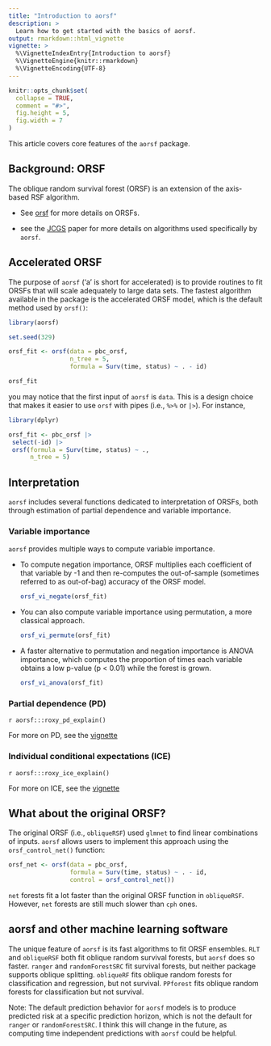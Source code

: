 ```yaml
---
title: "Introduction to aorsf"
description: >
  Learn how to get started with the basics of aorsf.
output: rmarkdown::html_vignette
vignette: >
  %\VignetteIndexEntry{Introduction to aorsf}
  %\VignetteEngine{knitr::rmarkdown}
  %\VignetteEncoding{UTF-8}
---
```


```r
knitr::opts_chunk$set(
  collapse = TRUE,
  comment = "#>",
  fig.height = 5, 
  fig.width = 7
)
```


This article covers core features of the `aorsf` package.

## Background: ORSF

The oblique random survival forest (ORSF) is an extension of the axis-based RSF algorithm.

- See [orsf](https://docs.ropensci.org/aorsf/reference/orsf.html) for more details on ORSFs.

- see the [JCGS](https://doi.org/10.1080/10618600.2023.2231048) paper for more details on algorithms used specifically by `aorsf`.

## Accelerated ORSF

The purpose of `aorsf` ('a' is short for accelerated) is to provide routines to fit ORSFs that will scale adequately to large data sets. The fastest algorithm available in the package is the accelerated ORSF model, which is the default method used by `orsf()`:

```r

library(aorsf)

set.seed(329)

orsf_fit <- orsf(data = pbc_orsf, 
                 n_tree = 5,
                 formula = Surv(time, status) ~ . - id)

orsf_fit

```


you may notice that the first input of `aorsf` is `data`. This is a design choice that makes it easier to use `orsf` with pipes (i.e., `%>%` or `|>`). For instance,

```r
library(dplyr)

orsf_fit <- pbc_orsf |> 
 select(-id) |> 
 orsf(formula = Surv(time, status) ~ .,
      n_tree = 5)

```

## Interpretation

`aorsf` includes several functions dedicated to interpretation of ORSFs, both through estimation of partial dependence and variable importance.

### Variable importance

`aorsf` provides multiple ways to compute variable importance. 

- To compute negation importance, ORSF multiplies each coefficient of that variable by -1 and then re-computes the out-of-sample (sometimes referred to as out-of-bag) accuracy of the ORSF model. 

    ```r

    orsf_vi_negate(orsf_fit)

    ```

- You can also compute variable importance using permutation, a more classical approach.

    ```r
  
    orsf_vi_permute(orsf_fit)
  
    ```

- A faster alternative to permutation and negation importance is ANOVA importance, which computes the proportion of times each variable obtains a low p-value (p < 0.01) while the forest is grown.

    ```r
    
    orsf_vi_anova(orsf_fit)
    
    ```

### Partial dependence (PD) 

`r aorsf:::roxy_pd_explain()`

For more on PD, see the [vignette](https://docs.ropensci.org/aorsf/articles/pd.html)

### Individual conditional expectations (ICE)

`r aorsf:::roxy_ice_explain()`

For more on ICE, see the [vignette](https://docs.ropensci.org/aorsf/articles/pd.html#individual-conditional-expectations-ice)


## What about the original ORSF?

The original ORSF (i.e., `obliqueRSF`) used `glmnet` to find linear combinations of inputs. `aorsf` allows users to implement this approach using the `orsf_control_net()` function: 

```r

orsf_net <- orsf(data = pbc_orsf, 
                 formula = Surv(time, status) ~ . - id, 
                 control = orsf_control_net())

```

`net` forests fit a lot faster than the original ORSF function in `obliqueRSF`. However, `net` forests are still much slower than `cph` ones.


## aorsf and other machine learning software

The unique feature of `aorsf` is its fast algorithms to fit ORSF ensembles. `RLT` and `obliqueRSF` both fit oblique random survival forests, but `aorsf` does so faster. `ranger` and `randomForestSRC` fit survival forests, but neither package supports oblique splitting. `obliqueRF` fits oblique random forests for classification and regression, but not survival. `PPforest` fits oblique random forests for classification but not survival. 

Note: The default prediction behavior for `aorsf` models is to produce predicted risk at a specific prediction horizon, which is not the default for `ranger`  or `randomForestSRC`. I think this will change in the future, as computing time independent predictions with `aorsf` could be helpful.
